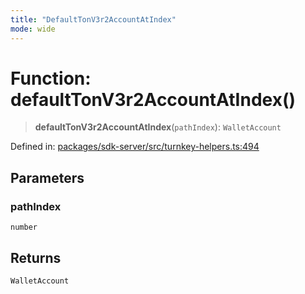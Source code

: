 ```yaml
---
title: "DefaultTonV3r2AccountAtIndex"
mode: wide
---
```

  
# Function: defaultTonV3r2AccountAtIndex()

> **defaultTonV3r2AccountAtIndex**(`pathIndex`): `WalletAccount`

Defined in: [packages/sdk-server/src/turnkey-helpers.ts:494](https://github.com/tkhq/sdk/blob/main/packages/sdk-server/src/turnkey-helpers.ts#L494)

## Parameters

### pathIndex

`number`

## Returns

`WalletAccount`
